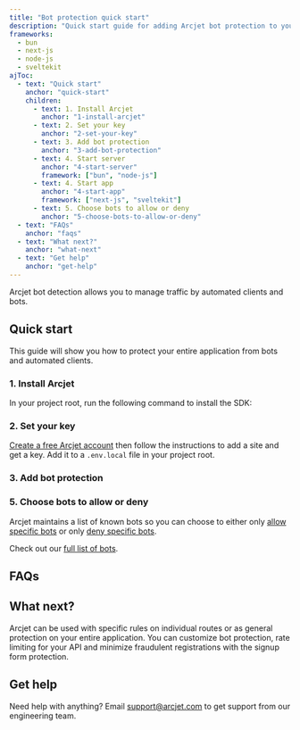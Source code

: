 ```yaml
---
title: "Bot protection quick start"
description: "Quick start guide for adding Arcjet bot protection to your Next.js, Node.js, Bun, or SvelteKit app."
frameworks:
  - bun
  - next-js
  - node-js
  - sveltekit
ajToc:
  - text: "Quick start"
    anchor: "quick-start"
    children:
      - text: 1. Install Arcjet
        anchor: "1-install-arcjet"
      - text: 2. Set your key
        anchor: "2-set-your-key"
      - text: 3. Add bot protection
        anchor: "3-add-bot-protection"
      - text: 4. Start server
        anchor: "4-start-server"
        framework: ["bun", "node-js"]
      - text: 4. Start app
        anchor: "4-start-app"
        framework: ["next-js", "sveltekit"]
      - text: 5. Choose bots to allow or deny
        anchor: "5-choose-bots-to-allow-or-deny"
  - text: "FAQs"
    anchor: "faqs"
  - text: "What next?"
    anchor: "what-next"
  - text: "Get help"
    anchor: "get-help"
---
```



Arcjet bot detection allows you to manage traffic by automated clients and bots.

<WhatIsArcjet />

## Quick start

This guide will show you how to protect your entire <FrameworkName client:idle />
application from bots and automated clients.

### 1. Install Arcjet

In your project root, run the following command to install the SDK:

<SlotByFramework client:idle>
  <Step1Bun slot="bun" />
  <Step1NextJs slot="next-js" />
  <Step1NodeJs slot="node-js" />
  <Step1SvelteKit slot="sveltekit" />
</SlotByFramework>

### 2. Set your key

[Create a free Arcjet account](https://app.arcjet.com) then follow the
instructions to add a site and get a key. Add it to a `.env.local` file in your
project root.

<SlotByFramework client:idle>
  <Step2SetEnv slot="bun" />
  <Step2 slot="next-js" />
  <Step2SetEnv slot="node-js" />
  <Step2 slot="sveltekit" />
</SlotByFramework>

### 3. Add bot protection

<SlotByFramework client:idle>
  <Step3Bun slot="bun" />
  <Step3NextJs slot="next-js" />
  <Step3NodeJs slot="node-js" />
  <Step3SvelteKit slot="sveltekit" />
</SlotByFramework>

<SlotByFramework client:idle>
  <Step4Bun slot="bun" />
  <Step4 slot="next-js" />
  <Step4NodeJs slot="node-js" />
  <Step4SvelteKit slot="sveltekit" />
</SlotByFramework>

### 5. Choose bots to allow or deny

Arcjet maintains a list of known bots so you can choose to either only [allow
specific bots](/bot-protection/reference) or only [deny specific
bots](/bot-protection/reference).

Check out our [full list of bots](https://arcjet.com/bot-list).

## FAQs

<FAQs />

## What next?

Arcjet can be used with specific rules on individual routes or as general
protection on your entire application. You can customize bot protection, rate
limiting for your API and minimize fraudulent registrations with the signup form
protection.

<CardGrid>
  <LinkCard
    title="Bot protection reference"
    href="/bot-protection/reference"
    description="Full details about bot protection."
  ></LinkCard>
  <LinkCard
    title="Testing"
    href="/testing"
    description="Write tests for your rules."
  />
</CardGrid>

## Get help

Need help with anything? Email support@arcjet.com to get support from our
engineering team.

<Comments />
